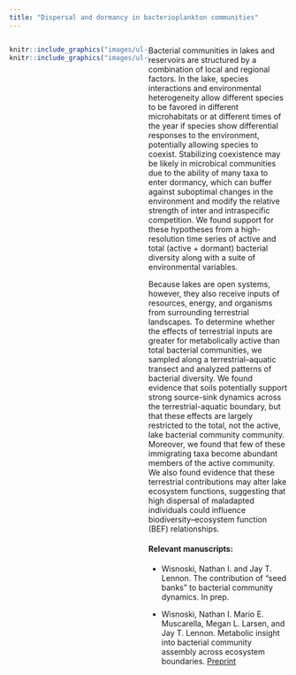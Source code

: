 ```yaml
---
title: "Dispersal and dormancy in bacterioplankton communities"
---
```

<style>
.column-left{
  float: left;
  width: 50%;
  text-align: left;
}

.column-right{
  float: right;
  width: 50%;
  text-align: left;
}
</style>


<div class="column-right">
Bacterial communities in lakes and reservoirs are structured by a combination of local and regional factors. In the lake, species interactions and environmental heterogeneity allow different species to be favored in different microhabitats or at different times of the year if species show differential responses to the environment, potentially allowing species to coexist. Stabilizing coexistence may be likely in microbical communities due to the ability of many taxa to enter dormancy, which can buffer against suboptimal changes in the environment and modify the relative strength of inter and intraspecific competition. We found support for these hypotheses from a high-resolution time series of active and total (active + dormant) bacterial diversity along with a suite of environmental variables.

Because lakes are open systems, however, they also receive inputs of resources, energy, and organisms from surrounding terrestrial landscapes. To determine whether the effects of terrestrial inputs are greater for metabolically active than total bacterial communities, we sampled along a terrestrial--aquatic transect and analyzed patterns of bacterial diversity. We found evidence that soils potentially support strong source-sink dynamics across the terrestrial-aquatic boundary, but that these effects are largely restricted to the total, not the active, lake bacterial community community. Moreover, we found that few of these immigrating taxa become abundant members of the active community. We also found evidence that these terrestrial contributions may alter lake ecosystem functions, suggesting that high dispersal of maladapted individuals could influence biodiversity--ecosystem function (BEF) relationships. 

#### Relevant manuscripts:

- Wisnoski, Nathan I. and Jay T. Lennon. The contribution of “seed banks” to bacterial community dynamics. In prep.

- Wisnoski, Nathan I. Mario E. Muscarella, Megan L. Larsen, and Jay T. Lennon. Metabolic insight into bacterial community assembly across ecosystem boundaries. [Preprint](https://doi.org/10.1101/758615)

</div>

<div class="column-left">
```r
knitr::include_graphics("images/ul-active_pcoa.png")
knitr::include_graphics("images/ul-03_similarity-to-soils.png")
```

</div>